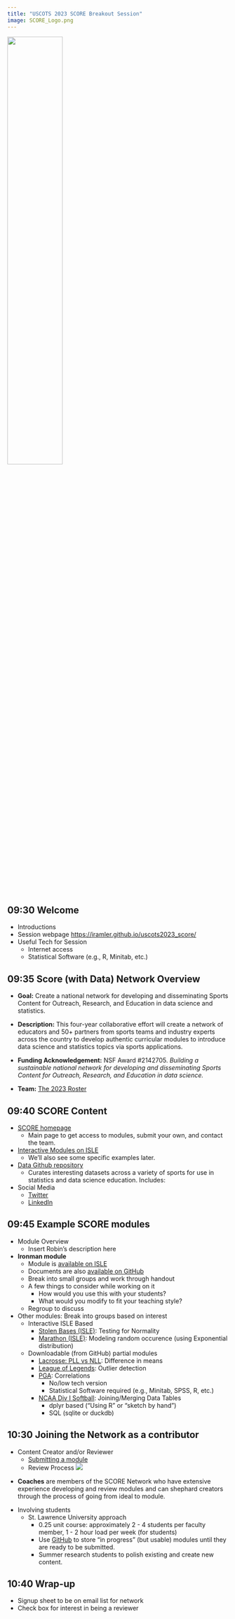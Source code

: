 ```yaml
---
title: "USCOTS 2023 SCORE Breakout Session"
image: SCORE_Logo.png
---
```


![](SCORE_logo.png){fig-alt="SCORE network logo" width=50%}

##	09:30 Welcome

- Introductions
- Session webpage [https://iramler.github.io/uscots2023_score/](https://iramler.github.io/uscots2023_score/)
- Useful Tech for Session
  - Internet access
  - Statistical Software (e.g., R, Minitab, etc.)



##	09:35 Score (with Data) Network Overview

- **Goal:** Create a national network for developing and disseminating Sports Content for Outreach, Research, and Education in data science and statistics.

- **Description:** This four-year collaborative effort will create a network of educators and 50+ partners from sports teams and industry experts  across the country to develop authentic curricular modules to introduce data science and statistics topics via sports applications.

- **Funding Acknowledgement:** NSF Award #2142705. _Building a sustainable national network for developing and disseminating Sports Content for Outreach, Research, and Education in data science._

-	**Team:** [The 2023 Roster](https://scorenetwork.org/roster.html){target="_blank"}



##	09:40 SCORE Content

-	[SCORE homepage](https://scorenetwork.org/){target="_blank"}
    - Main page to get access to modules, submit your own, and contact the team.

- [Interactive Modules on ISLE](https://isle.stat.cmu.edu/dashboard/lessons){target="_blank"}
    - We'll also see some specific examples later.

- [Data Github repository](https://data.scorenetwork.org/){target="_blank"}
    - Curates interesting datasets across a variety of sports for use in statistics and data science education. Includes: 

- Social Media
    - [Twitter](https://twitter.com/scorenetworkorg){target="_blank"}
    - [LinkedIn](https://www.linkedin.com/company/scorenetworkorg){target="_blank"}



##	09:45 Example SCORE modules

- Module Overview
    - Insert Robin's description here

-	**Ironman module**
    -	Module is [available on ISLE](https://isle.stat.cmu.edu/SCORE/ironman_triathlon/){target="_blank"}
    - Documents are also [available on GitHub](https://github.com/iramler/uscots2023_score/tree/master/modules/triathlon_womens_ironman){target="_blank"}
    -	Break into small groups and work through handout
    -	A few things to consider while working on it
        - How would you use this with your students?
        - What would you modify to fit your teaching style?
    - Regroup to discuss
	
-	Other modules:  Break into groups based on interest
    -	Interactive ISLE Based
        - [Stolen Bases (ISLE)](https://isle.stat.cmu.edu/SCORE/stolen-bases-module/ ){target="_blank"}: Testing for Normality
        -	[Marathon (ISLE)](https://isle.stat.cmu.edu/SCORE/marathons/){target="_blank"}: Modeling random occurence (using Exponential distribution)
        
    - Downloadable (from GitHub) partial modules
        -	[Lacrosse: PLL vs NLL](https://github.com/iramler/uscots2023_score/tree/master/modules/lacrosse_pll_vs_nll){target="_blank"}: Difference in means
        -	[League of Legends](https://github.com/iramler/uscots2023_score/tree/master/modules/league_of_legends){target="_blank"}: Outlier detection
        -	[PGA](https://github.com/iramler/uscots2023_score/tree/master/modules/pga_drive_putt){target="_blank"}: Correlations
            - No/low tech version
            - Statistical Software required (e.g., Minitab, SPSS, R, etc.)
        - [NCAA Div I Softball](https://github.com/iramler/uscots2023_score/tree/master/modules/softball_div1){target="_blank"}: Joining/Merging Data Tables
            - dplyr based ("Using R" or "sketch by hand")
            - SQL (sqlite or duckdb)

##	10:30 Joining the Network as a contributor

- Content Creator and/or Reviewer
    - [Submitting a module](https://scorenetwork.org/submissions.html){target="_blank"}
    - Review Process
![](FlowChartReviewProcess)

::: {.callout-note appearance="simple"}

- **Coaches** are members of the SCORE Network who have extensive experience developing and review modules and can shephard creators through the process of going from ideal to module.
    
:::


- Involving students
    - St. Lawrence University approach
        - 0.25 unit course: approximately 2 - 4 students per faculty member, 1 - 2 hour load per week (for students)
        - Use [GitHub](https://github.com/iramler/slu_score){target="_blank"} to store "in progress" (but usable) modules until they are ready to be submitted.
        - Summer research students to polish existing and create new content.


##	10:40 Wrap-up

- Signup sheet to be on email list for network
-	Check box for interest in being a reviewer
